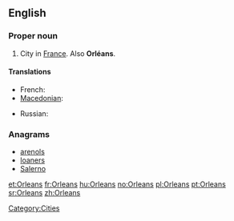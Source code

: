 ==English==

===Proper noun===
{{wikipedia}}
{{en-proper noun}}

# City in [[France]].  Also '''Orléans'''.

====Translations====
{{trans-top|a city in France}}
* French: {{t+|fr|Orléans}}
* [[Macedonian]]: {{t|mk|Орлеан|m|tr=Orleán}}
{{trans-mid}}
* Russian: {{t|ru|Орлеан|m|tr=Orl'eán}}
{{trans-bottom}}

===Anagrams===
* [[arenols#English|arenols]]
* [[loaners#English|loaners]]
* [[Salerno#English|Salerno]]

[[Category:Cities]]

[[et:Orleans]]
[[fr:Orleans]]
[[hu:Orleans]]
[[no:Orleans]]
[[pl:Orleans]]
[[pt:Orleans]]
[[sr:Orleans]]
[[zh:Orleans]]